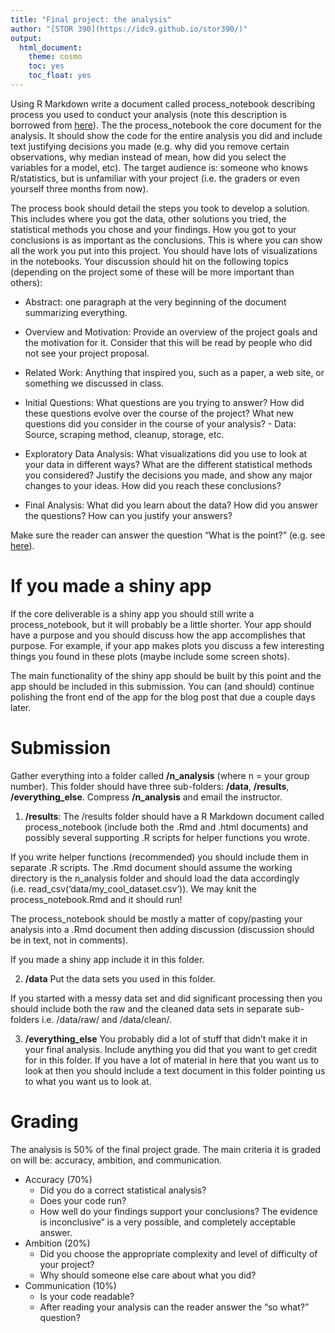 ```yaml
---
title: "Final project: the analysis"
author: "[STOR 390](https://idc9.github.io/stor390/)"
output:
  html_document:
    theme: cosmo
    toc: yes
    toc_float: yes
---
```

    
Using R Markdown write a document called process_notebook describing process you used to conduct your analysis (note this description is borrowed from [here](http://cs109.github.io/2015/pages/projects.html)). The the process_notebook the core document for the analysis. It should show the code for the entire analysis you did and include text justifying decisions you made (e.g. why did you remove certain observations, why median instead of mean, how did you select the variables for a model, etc). The target audience is: someone who knows R/statistics, but is unfamiliar with your project (i.e. the graders or even yourself three months from now).

The process book should detail the steps you took to develop a solution. This includes where you got the data, other solutions you tried, the statistical methods you chose and your findings. How you got to your conclusions is as important as the conclusions. This is where you can show all the work you put into this project.  You should have lots of visualizations in the notebooks. Your discussion should hit on the following topics (depending on the project some of these will be more important than others):

- Abstract: one paragraph at the very beginning of the document summarizing everything. 

- Overview and Motivation: Provide an overview of the project goals and the motivation for it. Consider that this will be read by people who did not see your project proposal.

- Related Work: Anything that inspired you, such as a paper, a web site, or something we discussed in class.

- Initial Questions: What questions are you trying to answer? How did these questions evolve over the course of the project? What new questions did you consider in the course of your analysis? - Data: Source, scraping method, cleanup, storage, etc.

- Exploratory Data Analysis: What visualizations did you use to look at your data in different ways? What are the different statistical methods you considered? Justify the decisions you made, and show any major changes to your ideas. How did you reach these conclusions?

- Final Analysis: What did you learn about the data? How did you answer the questions? How can you justify your answers?

Make sure the reader can answer the question "What is the point?" (e.g. see [here](http://www.storytellingwithdata.com/blog/2017/3/22/so-what)).


# **If you made a shiny app**

If the core deliverable is a shiny app you should still write a process_notebook, but it will probably be a little shorter. Your app should have a purpose and you should discuss how the app accomplishes that purpose. For example, if your app makes plots you discuss a few interesting things you found in these plots (maybe include some screen shots).

The main functionality of the shiny app should be built by this point and the app should be included in this submission. You can (and should) continue polishing the front end of the app for the blog post that due a couple days later.


# **Submission**

Gather everything into a folder called **/n_analysis** (where n = your group number). This folder should have three sub-folders: **/data**, **/results**, **/everything_else**. Compress **/n_analysis** and email the instructor.

1. **/results**: The /results folder should have a R Markdown document called process_notebook (include both the .Rmd and .html documents) and possibly several supporting .R scripts for helper functions you wrote.

If you write helper functions (recommended) you should include them in separate .R scripts. The .Rmd document should assume the working directory is the n_analysis folder and should load the data accordingly (i.e. read_csv(‘data/my_cool_dataset.csv’)). We may knit the process_notebook.Rmd and it should run!

The process_notebook should be mostly a matter of copy/pasting your analysis into a .Rmd document then adding discussion (discussion should be in text, not in comments). 

If you made a shiny app include it in this folder.

2. **/data** Put the data sets you used in this folder. 

If you started with a messy data set and did significant processing then you should include both the raw and the cleaned data sets in separate sub-folders i.e. /data/raw/ and /data/clean/. 

3. **/everything_else** You probably did a lot of stuff that didn’t make it in your final analysis. Include anything you did that you want to get credit for in this folder.  If you have a lot of material in here that you want us to look at then you should include a text document in this folder pointing us to what you want us to look at.


# **Grading**

The analysis is 50% of the final project grade. The main criteria it is graded on will be: accuracy, ambition, and communication.

- Accuracy (70%)
    - Did you do a correct statistical analysis?
    - Does your code run?
    - How well do your findings support your conclusions? The evidence is inconclusive" is a very possible, and completely acceptable answer.
    
- Ambition (20%)
    - Did you choose the appropriate complexity and level of difficulty of your project?
    - Why should someone else care about what you did?

- Communication (10%)
    - Is your code readable?
    - After reading your analysis can the reader answer the "so what?" question?
    
    
    
    
    
